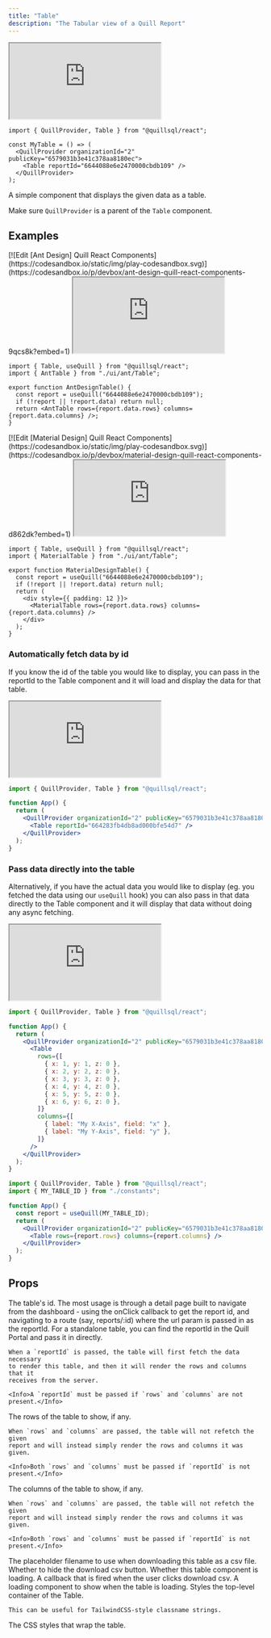 ```yaml
---
title: "Table"
description: "The Tabular view of a Quill Report"
---
```


<iframe
  src="https://5wp4n7-5173.csb.app/table"
  style={{
    width: "100%",
    height: 320,
  }}
  title="Table Component"
  allow="accelerometer; ambient-light-sensor; camera; encrypted-media; geolocation; gyroscope; hid; microphone; midi; payment; usb; vr; xr-spatial-tracking"
  sandbox="allow-forms allow-modals allow-popups allow-presentation allow-same-origin allow-scripts"
></iframe>

```tsx App.tsx
import { QuillProvider, Table } from "@quillsql/react";

const MyTable = () => (
  <QuillProvider organizationId="2" publicKey="6579031b3e41c378aa8180ec">
    <Table reportId="6644088e6e2470000cbdb109" />
  </QuillProvider>
);
```

A simple component that displays the given data as a table.

<Info>Make sure `QuillProvider` is a parent of the `Table` component.</Info>

## Examples

<Tabs>
  <Tab title="Ant Design">
  [![Edit [Ant Design] Quill React Components](https://codesandbox.io/static/img/play-codesandbox.svg)](https://codesandbox.io/p/devbox/ant-design-quill-react-components-9qcs8k?embed=1)
    <iframe
	src='https://5wp4n7-5173.csb.app/table/ant'
	style={{
		width: "100%",
		height: 320,
	}}
	title='[Ant Design] Quill React Components'
	allow='accelerometer; ambient-light-sensor; camera; encrypted-media; geolocation; gyroscope; hid; microphone; midi; payment; usb; vr; xr-spatial-tracking'
	sandbox='allow-forms allow-modals allow-popups allow-presentation allow-same-origin allow-scripts'></iframe>

```tsx
import { Table, useQuill } from "@quillsql/react";
import { AntTable } from "./ui/ant/Table";

export function AntDesignTable() {
  const report = useQuill("6644088e6e2470000cbdb109");
  if (!report || !report.data) return null;
  return <AntTable rows={report.data.rows} columns={report.data.columns} />;
}
```

  </Tab>
  <Tab title="Material Design">
  [![Edit [Material Design] Quill React Components](https://codesandbox.io/static/img/play-codesandbox.svg)](https://codesandbox.io/p/devbox/material-design-quill-react-components-d862dk?embed=1)
    <iframe
	src='https://5wp4n7-5173.csb.app/table/material'
	style={{
		width: "100%",
		height: 320,
	}}
	title='[Material Design] Quill React Components'
	allow='accelerometer; ambient-light-sensor; camera; encrypted-media; geolocation; gyroscope; hid; microphone; midi; payment; usb; vr; xr-spatial-tracking'
	sandbox='allow-forms allow-modals allow-popups allow-presentation allow-same-origin allow-scripts'></iframe>

```tsx
import { Table, useQuill } from "@quillsql/react";
import { MaterialTable } from "./ui/ant/Table";

export function MaterialDesignTable() {
  const report = useQuill("6644088e6e2470000cbdb109");
  if (!report || !report.data) return null;
  return (
    <div style={{ padding: 12 }}>
      <MaterialTable rows={report.data.rows} columns={report.data.columns} />
    </div>
  );
}
```

  </Tab>
</Tabs>

### Automatically fetch data by id

If you know the id of the table you would like to display, you can pass in the reportId to the Table component and it will load and display the data for that table.

<iframe
  src="https://5wp4n7-5173.csb.app/table"
  style={{
    width: "100%",
    height: 320,
  }}
  title="Table Component"
  allow="accelerometer; ambient-light-sensor; camera; encrypted-media; geolocation; gyroscope; hid; microphone; midi; payment; usb; vr; xr-spatial-tracking"
  sandbox="allow-forms allow-modals allow-popups allow-presentation allow-same-origin allow-scripts"
></iframe>

```jsx
import { QuillProvider, Table } from "@quillsql/react";

function App() {
  return (
    <QuillProvider organizationId="2" publicKey="6579031b3e41c378aa8180ec">
      <Table reportId="664283fb4db8ad000bfe54d7" />
    </QuillProvider>
  );
}
```

### Pass data directly into the table

Alternatively, if you have the actual data you would like to display (eg. you fetched the data using our `useQuill` hook) you can also pass in that data directly to the Table component and it will display that data without doing any async fetching.

<iframe
  src="https://5wp4n7-5173.csb.app/table/raw"
  style={{
    width: "100%",
    height: 320,
  }}
  title="Table Component"
  allow="accelerometer; ambient-light-sensor; camera; encrypted-media; geolocation; gyroscope; hid; microphone; midi; payment; usb; vr; xr-spatial-tracking"
  sandbox="allow-forms allow-modals allow-popups allow-presentation allow-same-origin allow-scripts"
></iframe>

<CodeGroup>

```jsx Using raw data
import { QuillProvider, Table } from "@quillsql/react";

function App() {
  return (
    <QuillProvider organizationId="2" publicKey="6579031b3e41c378aa8180ec">
      <Table
        rows={[
          { x: 1, y: 1, z: 0 },
          { x: 2, y: 2, z: 0 },
          { x: 3, y: 3, z: 0 },
          { x: 4, y: 4, z: 0 },
          { x: 5, y: 5, z: 0 },
          { x: 6, y: 6, z: 0 },
        ]}
        columns={[
          { label: "My X-Axis", field: "x" },
          { label: "My Y-Axis", field: "y" },
        ]}
      />
    </QuillProvider>
  );
}
```

```jsx Using useQuill
import { QuillProvider, Table } from "@quillsql/react";
import { MY_TABLE_ID } from "./constants";

function App() {
  const report = useQuill(MY_TABLE_ID);
  return (
    <QuillProvider organizationId="2" publicKey="6579031b3e41c378aa8180ec">
      <Table rows={report.rows} columns={report.columns} />
    </QuillProvider>
  );
}
```

</CodeGroup>

## Props

<ParamField path='reportId' type='string'>
	The table's id. The most usage is through a detail page built to navigate from
	the dashboard - using the onClick callback to get the report id, and
	navigating to a route (say, reports/:id) where the url param is passed in as
	the reportId. For a standalone table, you can find the reportId in the Quill
	Portal and pass it in directly.

    When a `reportId` is passed, the table will first fetch the data necessary
    to render this table, and then it will render the rows and columns that it
    receives from the server.

    <Info>A `reportId` must be passed if `rows` and `columns` are not present.</Info>

</ParamField>

<ParamField path='rows' type='{ [key: string]: any }[]'>
	The rows of the table to show, if any.

    When `rows` and `columns` are passed, the table will not refetch the given
    report and will instead simply render the rows and columns it was given.

    <Info>Both `rows` and `columns` must be passed if `reportId` is not present.</Info>

</ParamField>

<ParamField path='columns' type='{ label: string; field: string; }[]'>
	The columns of the table to show, if any.
	
	When `rows` and `columns` are passed, the table will not refetch the given
    report and will instead simply render the rows and columns it was given.
	
	<Info>Both `rows` and `columns` must be passed if `reportId` is not present.</Info>

</ParamField>

<ParamField path="csvFilename" type="string">
  The placeholder filename to use when downloading this table as a csv file.
</ParamField>

<ParamField path="hideDownloadCSVButton" type="boolean">
  Whether to hide the download csv button.
</ParamField>

<ParamField path="isLoading" type="boolean">
  Whether this table component is loading.
</ParamField>

<ParamField path="downloadCSV" type="() => void">
  A callback that is fired when the user clicks download csv.
</ParamField>

<ParamField path="LoadingComponent" type="() => JSX.Element">
  A loading component to show when the table is loading.
</ParamField>

<ParamField path='className' type='string'>
	Styles the top-level container of the Table.

    This can be useful for TailwindCSS-style classname strings.

</ParamField>

<ParamField path="containerStyle" type="React.CSSProperties">
  The CSS styles that wrap the table.
</ParamField>
